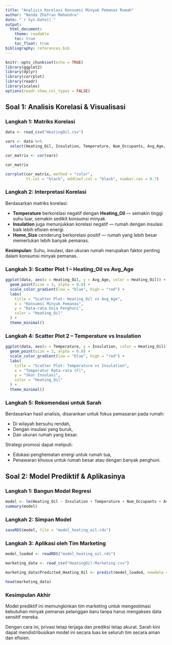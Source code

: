 ```yaml
---
title: "Analisis Korelasi Konsumsi Minyak Pemanas Rumah"
author: "Nanda Zhafran Mahendra"
date: "`r Sys.Date()`"
output:
  html_document:
    theme: readable
    toc: true
    toc_float: true
bibliography: references.bib
---
```


```r
knitr::opts_chunk$set(echo = TRUE)
library(ggplot2)
library(dplyr)
library(corrplot)
library(readr)
library(scales)
options(readr.show_col_types = FALSE)

```

## Soal 1: Analisis Korelasi & Visualisasi

### Langkah 1: Matriks Korelasi

```r
data <- read_csv("HeatingOil.csv")

vars <- data %>%
  select(Heating_Oil, Insulation, Temperature, Num_Occupants, Avg_Age, Home_Size)

cor_matrix <- cor(vars)

cor_matrix

corrplot(cor_matrix, method = "color",
         tl.col = "black", addCoef.col = "black", number.cex = 0.7)
```

### Langkah 2: Interpretasi Korelasi

Berdasarkan matriks korelasi:

- **Temperature** berkorelasi negatif dengan **Heating_Oil** — semakin tinggi suhu luar, semakin sedikit konsumsi minyak.
- **Insulation** juga menunjukkan korelasi negatif — rumah dengan insulasi baik lebih efisien energi.
- **Home_Size** cenderung berkorelasi positif — rumah yang lebih besar memerlukan lebih banyak pemanas.

**Kesimpulan**: Suhu, insulasi, dan ukuran rumah merupakan faktor penting dalam konsumsi minyak pemanas.

### Langkah 3: Scatter Plot 1 – Heating_Oil vs Avg_Age

```r
ggplot(data, aes(x = Heating_Oil, y = Avg_Age, color = Heating_Oil)) +
  geom_point(size = 3, alpha = 0.8) +
  scale_color_gradient(low = "blue", high = "red") +
  labs(
    title = "Scatter Plot: Heating_Oil vs Avg_Age",
    x = "Konsumsi Minyak Pemanas",
    y = "Rata-rata Usia Penghuni",
    color = "Heating_Oil"
  ) +
  theme_minimal()
```

### Langkah 4: Scatter Plot 2 – Temperature vs Insulation

```r
ggplot(data, aes(x = Temperature, y = Insulation, color = Heating_Oil)) +
  geom_point(size = 3, alpha = 0.8) +
  scale_color_gradient(low = "blue", high = "red") +
  labs(
    title = "Scatter Plot: Temperature vs Insulation",
    x = "Temperatur Rata-rata (F)",
    y = "Skor Insulasi",
    color = "Heating_Oil"
  ) +
  theme_minimal()
```

### Langkah 5: Rekomendasi untuk Sarah

Berdasarkan hasil analisis, disarankan untuk fokus pemasaran pada rumah:

- Di wilayah bersuhu rendah,
- Dengan insulasi yang buruk,
- Dan ukuran rumah yang besar.

Strategi promosi dapat meliputi:

- Edukasi penghematan energi untuk rumah tua,
- Penawaran khusus untuk rumah besar atau dengan banyak penghuni.

## Soal 2: Model Prediktif & Aplikasinya

### Langkah 1: Bangun Model Regresi

```r
model <- lm(Heating_Oil ~ Insulation + Temperature + Num_Occupants + Avg_Age + Home_Size, data = data)
summary(model)
```

### Langkah 2: Simpan Model

```r
saveRDS(model, file = "model_heating_oil.rds")
```

### Langkah 3: Aplikasi oleh Tim Marketing

```r
model_loaded <- readRDS("model_heating_oil.rds")

marketing_data <- read_csv("HeatingOil-Marketing.csv")

marketing_data$Predicted_Heating_Oil <- predict(model_loaded, newdata = marketing_data)

head(marketing_data)
```

### Kesimpulan Akhir

Model prediktif ini memungkinkan tim marketing untuk mengestimasi kebutuhan minyak pemanas pelanggan baru tanpa harus mengakses data sensitif mereka.

Dengan cara ini, privasi tetap terjaga dan prediksi tetap akurat. Sarah kini dapat mendistribusikan model ini secara luas ke seluruh tim secara aman dan efisien.
